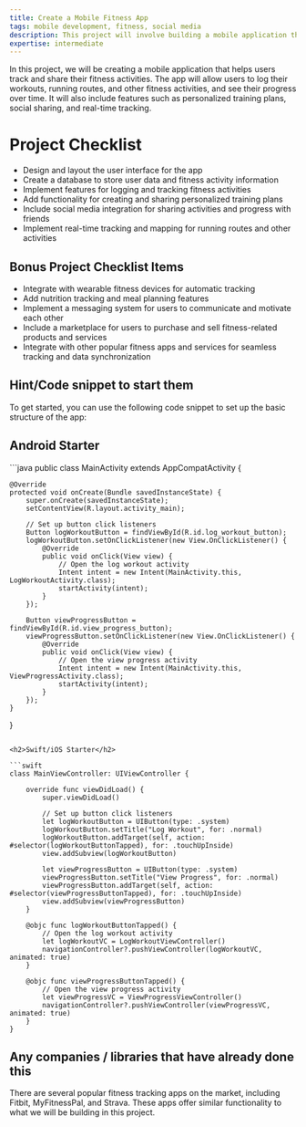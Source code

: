 ```yaml
---
title: Create a Mobile Fitness App
tags: mobile development, fitness, social media
description: This project will involve building a mobile application that allows users to track their fitness activities and share them with others. The app will also include features such as personalized training plans and real-time tracking.
expertise: intermediate
---
```


In this project, we will be creating a mobile application that helps users track and share their fitness activities. The app will allow users to log their workouts, running routes, and other fitness activities, and see their progress over time. It will also include features such as personalized training plans, social sharing, and real-time tracking.

<h1>Project Checklist</h1>
<ul>
  <li>Design and layout the user interface for the app</li>
  <li>Create a database to store user data and fitness activity information</li>
  <li>Implement features for logging and tracking fitness activities</li>
  <li>
    Add functionality for creating and sharing personalized training plans
  </li>
  <li>
    Include social media integration for sharing activities and progress with
    friends
  </li>
  <li>
    Implement real-time tracking and mapping for running routes and other
    activities
  </li>
</ul>
<h2>Bonus Project Checklist Items</h2>
<ul>
  <li>Integrate with wearable fitness devices for automatic tracking</li>
  <li>Add nutrition tracking and meal planning features</li>
  <li>
    Implement a messaging system for users to communicate and motivate each
    other
  </li>
  <li>
    Include a marketplace for users to purchase and sell fitness-related
    products and services
  </li>
  <li>
    Integrate with other popular fitness apps and services for seamless tracking
    and data synchronization
  </li>
</ul>
<h2>Hint/Code snippet to start them</h2>
To get started, you can use the following code snippet to set up the basic structure
of the app:

<h2>Android Starter</h2>
```java
public class MainActivity extends AppCompatActivity {

    @Override
    protected void onCreate(Bundle savedInstanceState) {
        super.onCreate(savedInstanceState);
        setContentView(R.layout.activity_main);

        // Set up button click listeners
        Button logWorkoutButton = findViewById(R.id.log_workout_button);
        logWorkoutButton.setOnClickListener(new View.OnClickListener() {
            @Override
            public void onClick(View view) {
                // Open the log workout activity
                Intent intent = new Intent(MainActivity.this, LogWorkoutActivity.class);
                startActivity(intent);
            }
        });

        Button viewProgressButton = findViewById(R.id.view_progress_button);
        viewProgressButton.setOnClickListener(new View.OnClickListener() {
            @Override
            public void onClick(View view) {
                // Open the view progress activity
                Intent intent = new Intent(MainActivity.this, ViewProgressActivity.class);
                startActivity(intent);
            }
        });
    }

}

```

<h2>Swift/iOS Starter</h2>

```swift
class MainViewController: UIViewController {

    override func viewDidLoad() {
        super.viewDidLoad()

        // Set up button click listeners
        let logWorkoutButton = UIButton(type: .system)
        logWorkoutButton.setTitle("Log Workout", for: .normal)
        logWorkoutButton.addTarget(self, action: #selector(logWorkoutButtonTapped), for: .touchUpInside)
        view.addSubview(logWorkoutButton)

        let viewProgressButton = UIButton(type: .system)
        viewProgressButton.setTitle("View Progress", for: .normal)
        viewProgressButton.addTarget(self, action: #selector(viewProgressButtonTapped), for: .touchUpInside)
        view.addSubview(viewProgressButton)
    }

    @objc func logWorkoutButtonTapped() {
        // Open the log workout activity
        let logWorkoutVC = LogWorkoutViewController()
        navigationController?.pushViewController(logWorkoutVC, animated: true)
    }

    @objc func viewProgressButtonTapped() {
        // Open the view progress activity
        let viewProgressVC = ViewProgressViewController()
        navigationController?.pushViewController(viewProgressVC, animated: true)
    }
}

```

<h2>Any companies / libraries that have already done this</h2>
There are several popular fitness tracking apps on the market, including Fitbit,
MyFitnessPal, and Strava. These apps offer similar functionality to what we will
be building in this project.
